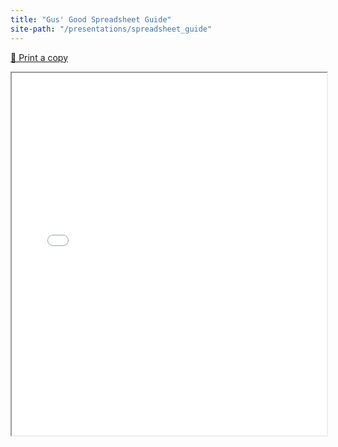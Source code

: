 ```yaml
---
title: "Gus' Good Spreadsheet Guide"
site-path: "/presentations/spreadsheet_guide"
---
```


[💾 Print a copy](../assets/SpreadsheetGuide.pdf)

:::{.column-page}

<iframe src="../assets/SpreadsheetGuide.pdf" width="100%" height="580px"></iframe>

:::